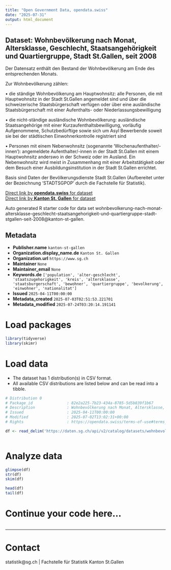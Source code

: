 ```yaml
---
title: "Open Government Data, opendata.swiss"
date: "2025-07-31"
output: html_document
---
```


## Dataset: Wohnbevölkerung nach Monat, Altersklasse, Geschlecht, Staatsangehörigkeit und Quartiergruppe, Stadt St.Gallen, seit 2008

Der Datensatz enthält den Bestand der Wohnbevölkerung am Ende des entsprechenden Monats.


Zur Wohnbevölkerung zählen: 


• die ständige Wohnbevölkerung am Hauptwohnsitz: alle Personen, die mit Hauptwohnsitz in der Stadt St.Gallen angemeldet sind und über die schweizerische Staatsbürgerschaft verfügen oder über eine ausländische Staatsbürgerschaft mit einer Aufenthalts- oder Niederlassungsbewilligung 


• die nicht-ständige ausländische Wohnbevölkerung: ausländische Staatsangehörige mit einer Kurzaufenthaltsbewilligung, vorläufig Aufgenommene, Schutzbedürftige sowie sich um Asyl Bewerbende soweit sie bei der städtischen Einwohnerkontrolle registriert sind 


• Personen mit einem Nebenwohnsitz (sogenannte 'Wochenaufenthalter/-innen'): angemeldete Aufenthalter/-innen in der Stadt St.Gallen mit einem Hauptwohnsitz anderswo in der Schweiz oder im Ausland. Ein Nebenwohnsitz wird meist in Zusammenhang mit einer Arbeitstätigkeit oder dem Besuch einer Ausbildungsinstitution in der Stadt St.Gallen errichtet. 


Basis sind Daten der Bevölkerungsdienste Stadt St.Gallen (Aufbereitet unter der Bezeichnung 'STADTSGPOP' durch die Fachstelle für Statistik).




[Direct link by **opendata.swiss** for dataset](https://opendata.swiss/de/dataset/wohnbevolkerung-nach-monat-altersklasse-geschlecht-staatsangehorigkeit-und-quartiergruppe-20081)<br>
[Direct link by **Kanton St. Gallen** for dataset](https://daten.sg.ch/explore/dataset/wohnbevolkerung-nach-monat-altersklasse-geschlecht-staatsangehorigkeit-und-quartiergruppe-stadt-stgallen-seit-2008/)

Auto generated R starter code for data set wohnbevolkerung-nach-monat-altersklasse-geschlecht-staatsangehorigkeit-und-quartiergruppe-stadt-stgallen-seit-2008@kanton-st-gallen.

## Metadata

- **Publisher.name** `kanton-st-gallen`
- **Organization.display_name.de** `Kanton St. Gallen`
- **Organization.url** `https://www.sg.ch`
- **Maintainer** `None`
- **Maintainer_email** `None`
- **Keywords.de** `['population', 'alter-geschlecht', 'staatszugehorigkeit', 'kreis', 'altersklasse', 'staatsburgerschaft', 'bewohner', 'quartiergruppe', 'bevolkerung', 'einwohner', 'nationalitat']`
- **Issued** `2025-04-11T00:00:00`
- **Metadata_created** `2025-07-03T02:51:53.221701`
- **Metadata_modified** `2025-07-24T03:20:14.191141`


# Load packages

```r

library(tidyverse)
library(skimr)

```

# Load data

-   The dataset has 1 distribution(s) in CSV format.
-   All available CSV distributions are listed below and can be read into a tibble.

```r

# Distribution 0
# Package_id               : 82e2a225-7b23-434a-8785-5d5b839f1b67
# Description              : Wohnbevölkerung nach Monat, Altersklasse, Geschlecht, Staatsangehörigkeit und Quartiergruppe, Stadt St.Gallen, seit 2008 (csv)
# Issued                   : 2025-04-11T00:00:00
# Modified                 : 2025-07-02T13:02:31+00:00
# Rights                   : https://opendata.swiss/terms-of-use#terms_by

df <- read_delim('https://daten.sg.ch/api/v2/catalog/datasets/wohnbevolkerung-nach-monat-altersklasse-geschlecht-staatsangehorigkeit-und-quartiergruppe-stadt-stgallen-seit-2008/exports/csv?use_labels=true')



```

# Analyze data

```r

glimpse(df)
str(df)
skim(df)

head(df)
tail(df)

```

# Continue your code here...

```r

```

------------------------------------------------------------------------

# Contact

statistik@sg.ch | Fachstelle für Statistik Kanton St.Gallen
